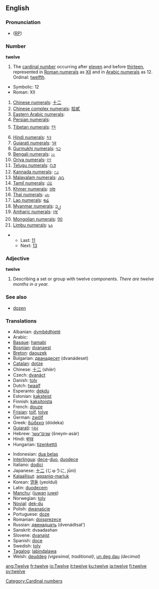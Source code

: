 ==English==

{{rank|consider|provided|Rome|970|twelve|opposite|vast|isn\'t}}

===Pronunciation===
* ([[RP]]) {{IPA|/twelv/}}

===Number===
'''twelve'''

# The [[cardinal number]] occurring after [[eleven]] and before [[thirteen]], represented in [[Roman numerals]] as [[XII]] and in [[Arabic numeral]]s as 12. Ordinal: [[twelfth]].
*Symbolic: 12
*Roman: XII
#[[w:Chinese numerals|Chinese numerals]]: [[十二]]
#[[w:Chinese numerals|Chinese complex numerals]]: [[拾貳]]
#[[w:Eastern Arabic numerals|Eastern Arabic numerals]]: {{ARchar|[[١٢]]}}
#[[w:Eastern Arabic numerals|Persian numerals]]: {{FAchar|[[۱۲]]}}
#[[w:Indian numerals|Tibetan numerals]]: [[༡༢]]
#[[w:Indian numerals|Hindi numerals]]: [[१२]]
#[[w:Indian numerals|Gujarati numerals]]: [[૧૨]]
#[[w:Indian numerals|Gurmukhi numerals]]: [[੧੨]]
#[[w:Indian numerals|Bengali numerals]]: [[১২]]
#[[w:Indian numerals|Oriya numerals]]: [[୧୨]]
#[[w:Indian numerals|Telugu numerals]]: [[౧౨]]
#[[w:Indian numerals|Kannada numerals]]: [[೧೨]]
#[[w:Indian numerals|Malayalam numerals]]: [[൧൨]]
#[[w:Indian numerals|Tamil numerals]]: [[௰௨]]
#[[w:Khmer script|Khmer numerals]]: [[១២]]
#[[w:Thai numerals|Thai numerals]]: [[๑๒]]
#[[w:Lao alphabet|Lao numerals]]: [[໑໒]]
#[[w:Burmese alphabet|Myanmar numerals]]: [[၁၂]]
#[[w:Amharic language|Amharic numerals]]: [[፲፪]]
#[[w:Mongolian alphabet|Mongolian numerals]]: [[᠑᠒]]
#[[w:Limbu language|Limbu numerals]]: [[᥇᥈]]

**Last: [[eleven|11]]
**Next: [[thirteen|13]]

===Adjective===
'''twelve'''
# Describing a set or group with twelve components. ''There are twelve months in a year.''

===See also===
*[[dozen]]

===Translations===
{{top}}
*Albanian: [[dymbëdhjetë]]
*Arabic: {{ARchar|[[اثنى عشر]]}} {{Unicode|(’íθna ʕášar)}}
*[[Basque]]: [[hamabi]]
*[[Bosnian]]: [[dvanaest]]
*[[Breton]]: [[daouzek]]
*Bulgarian: [[дванадесет]] (dvanádeset)
*[[Catalan]]: [[dotze]]
*Chinese: [[十二]] (shíèr)
*Czech: [[dvanáct]]
*Danish: [[tolv]]
*Dutch: [[twaalf]]
*Esperanto: [[dekdu]]
*Estonian: [[kaksteist]]
*Finnish: [[kaksitoista]]
*French: [[douze]]
*[[Frisian]]: [[tolf]], [[tolve]]
*German: [[zwölf]]
*Greek: [[δώδεκα]] (dódeka)
*[[Gujarati]]: [[બાર]]
*Hebrew: [[שנים־עשר]] (šneym-asár)
*Hindi: [[बारह]]
*Hungarian: [[tizenkettő]]
{{mid}}
*Indonesian: [[dua belas]]
*[[Interlingua]]: [[dece]]-[[duo]], [[duodece]]
*Italiano: [[dodici]]
*Japanese: [[十二]] (じゅうに, jūni)
*[[Kalaallisut]]: [[aqqaniq-marluk]]
*Korean: [[열둘]] (yeoldul)
*Latin: [[duodecem]]
*[[Manchu]]: ([[juwan]] [[juwe]])
*Norwegian: [[tolv]]
*[[Novial]]: [[dek-du]]
*Polish: [[dwanaście]]
*Portuguese: [[doze]]
*Romanian: [[doisprezece]]
*Russian: [[двенадцать]] (dvenádtsat’)
*Sanskrit: dvaadashan
*Slovene: [[dvanajst]]
*Spanish: [[doce]]
*Swedish: [[tolv]]
*[[Tagalog]]: [[labindalawa]]
*Welsh: [[deuddeg]] ''(vigesimal, traditional)'', [[un deg dau]] ''(decimal)''
{{bottom}}

[[Category:Cardinal numbers]]

[[ang:Twelve]]
[[fr:twelve]]
[[io:Twelve]]
[[it:twelve]]
[[ku:twelve]]
[[ja:twelve]]
[[fi:twelve]]
[[sv:twelve]]